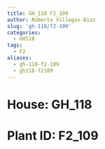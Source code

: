 ```yaml
---
title: GH_118 F2_109
author: Roberto Villegas-Diaz
slug: 'gh-118/f2-109'
categories:
  - GH118
tags:
  - F2
aliases:
  - gh-118-f2-109
  - gh118-f2109
---
```


# **House**: GH_118
# **Plant ID**: F2_109
